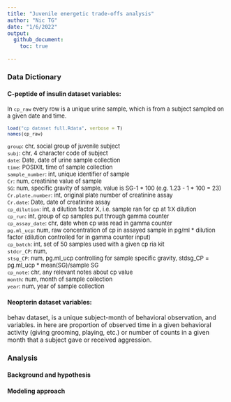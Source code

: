 ```yaml
---
title: "Juvenile energetic trade-offs analysis"
author: "Nic TG"
date: "1/6/2022"
output: 
  github_document:
    toc: true

---
```


### Data Dictionary

#### C-peptide of insulin dataset variables:

<font size = "2">
In `cp_raw` every row is a unique urine sample, which is from a subject sampled on a given date and time.

```r
load("cp dataset full.Rdata", verbose = T)
names(cp_raw)
```


`group`: chr, social group of juvenile subject  
`subj`: chr, 4 character code of subject  
`date`: Date, date of urine sample collection  
`time`: POSIXlt, time of sample collection  
`sample_number`: int, unique identifier of sample  
`Cr`: num, creatinine value of sample  
`SG`: num, specific gravity of sample, value is SG-1 * 100 (e.g. 1.23 - 1 * 100 = 23)  
`Cr.plate.number`: int, original plate number of creatinine assay  
`Cr.date`: Date, date of creatinine assay  
`cp_dilution`: int, a dilution factor X, i.e. sample ran for cp at 1:X dilution  
`cp_run`: int, group of cp samples put through gamma counter  
`cp_assay_date`: chr, date when cp was read in gamma counter  
`pg.ml_ucp`: num, raw concentration of cp in assayed sample in pg/ml * dilution factor (dilution controlled for in gamma counter input)  
`cp_batch`: int, set of 50 samples used with a given cp ria kit  
`stdcr_CP`: num,  
`stsg_CP`: num, pg.ml_ucp controlling for sample specific gravity, stdsg_CP = pg.ml_ucp * mean(SG)/sample SG  
`cp_note`: chr, any relevant notes about cp value  
`month`: num, month of sample collection  
`year`: num, year of sample collection  

</font>

#### Neopterin dataset variables:

behav dataset, is a unique subject-month of behavioral observation, and variables. in here are proportion of observed time in a given behavioral activity (giving grooming, playing, etc.)
or number of counts in a given month that a subject gave or received aggression.

### Analysis

#### Background and hypothesis
#### Modeling approach
